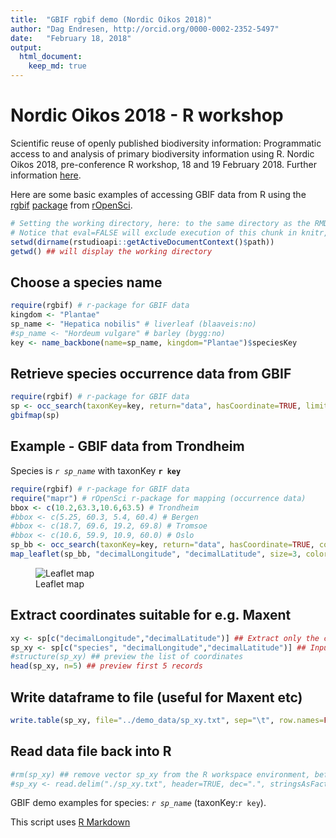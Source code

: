 ```yaml
---
title:  "GBIF rgbif demo (Nordic Oikos 2018)"
author: "Dag Endresen, http://orcid.org/0000-0002-2352-5497"
date:   "February 18, 2018"
output:
  html_document:
    keep_md: true
---
```



# Nordic Oikos 2018 - R workshop

Scientific reuse of openly published biodiversity information: Programmatic access to and analysis of primary biodiversity information using R. Nordic Oikos 2018, pre-conference R workshop, 18 and 19 February 2018. Further information [here](http://www.gbif.no/events/2018/Nordic-Oikos-2018-R-workshop.html).

Here are some basic examples of accessing GBIF data from R using the [rgbif](https://www.gbif.org/tool/81747/rgbif) [package](https://cran.r-project.org/web/packages/rgbif/index.html) from [rOpenSci](https://ropensci.org/).


```r
# Setting the working directory, here: to the same directory as the RMD-script
# Notice that eval=FALSE will exclude execution of this chunk in knitr, but enable manual execution in RStudio
setwd(dirname(rstudioapi::getActiveDocumentContext()$path))
getwd() ## will display the working directory
```

## Choose a species name
```r
require(rgbif) # r-package for GBIF data
kingdom <- "Plantae"
sp_name <- "Hepatica nobilis" # liverleaf (blaaveis:no)
#sp_name <- "Hordeum vulgare" # barley (bygg:no)
key <- name_backbone(name=sp_name, kingdom="Plantae")$speciesKey
```

## Retrieve species occurrence data from GBIF
```r
require(rgbif) # r-package for GBIF data
sp <- occ_search(taxonKey=key, return="data", hasCoordinate=TRUE, limit=300) 
gbifmap(sp)
```

## Example - GBIF data from Trondheim
Species is *`r sp_name`* with taxonKey **`r key`**
```r
require(rgbif) # r-package for GBIF data
require("mapr") # rOpenSci r-package for mapping (occurrence data)
bbox <- c(10.2,63.3,10.6,63.5) # Trondheim
#bbox <- c(5.25, 60.3, 5.4, 60.4) # Bergen
#bbox <- c(18.7, 69.6, 19.2, 69.8) # Tromsoe
#bbox <- c(10.6, 59.9, 10.9, 60.0) # Oslo
sp_bb <- occ_search(taxonKey=key, return="data", hasCoordinate=TRUE, country="NO", geometry=bbox, limit=300) 
map_leaflet(sp_bb, "decimalLongitude", "decimalLatitude", size=3, color="blue")
```

![Leaflet map](gbif_demo_files/s1_leaflet_map.png "Leaflet map")

## Extract coordinates suitable for e.g. Maxent
```r
xy <- sp[c("decimalLongitude","decimalLatitude")] ## Extract only the coordinates
sp_xy <- sp[c("species", "decimalLongitude","decimalLatitude")] ## Input format for Maxent
#structure(sp_xy) ## preview the list of coordinates
head(sp_xy, n=5) ## preview first 5 records
```

## Write dataframe to file (useful for Maxent etc)
```r
write.table(sp_xy, file="../demo_data/sp_xy.txt", sep="\t", row.names=FALSE, qmethod="double") ## for Maxent
```

## Read data file back into R
```r
#rm(sp_xy) ## remove vector sp_xy from the R workspace environment, before re-loading
#sp_xy <- read.delim("./sp_xy.txt", header=TRUE, dec=".", stringsAsFactors=FALSE)
```

GBIF demo examples for species: *`r sp_name`* (taxonKey:`r key`).

This script uses [R Markdown](http://rmarkdown.rstudio.com/)
